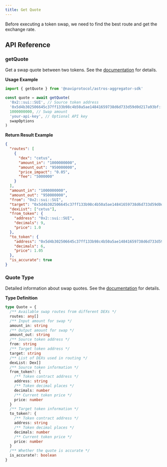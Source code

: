 ```yaml
---
title: Get Quote
---
```


Before executing a token swap, we need to find the best route and get the exchange rate.
## API Reference

### getQuote

Get a swap quote between two tokens. See the [documentation](/typedoc/functions/_naviprotocol_astros-aggregator-sdk.getQuote.html) for details.

**Usage Example**

```typescript
import { getQuote } from '@naviprotocol/astros-aggregator-sdk'

const quote = await getQuote(
  '0x2::sui::SUI', // Source token address
  '0x5d4b302506645c37ff133b98c4b50a5ae14841659738d6d733d59d0d217a93bf::coin::COIN', // Target token address
  1000000000, // Swap amount
  'your-api-key', // Optional API key
  swapOptions
)
```

**Return Result Example**
```json
{
  "routes": [
    {
      "dex": "cetus",
      "amount_in": "1000000000",
      "amount_out": "950000000",
      "price_impact": "0.05",
      "fee": "5000000"
    }
  ],
  "amount_in": "1000000000",
  "amount_out": "950000000",
  "from": "0x2::sui::SUI",
  "target": "0x5d4b302506645c37ff133b98c4b50a5ae14841659738d6d733d59d0d217a93bf::coin::COIN",
  "dexList": ["cetus"],
  "from_token": {
    "address": "0x2::sui::SUI",
    "decimals": 9,
    "price": 1.0
  },
  "to_token": {
    "address": "0x5d4b302506645c37ff133b98c4b50a5ae14841659738d6d733d59d0d217a93bf::coin::COIN",
    "decimals": 6,
    "price": 1.05
  },
  "is_accurate": true
}
```

### Quote Type

Detailed information about swap quotes. See the [documentation](/typedoc/types/_naviprotocol_astros-aggregator-sdk.Quote.html) for details.

**Type Definition**

```typescript
type Quote = {
  /** Available swap routes from different DEXs */
  routes: any[]
  /** Input amount for swap */
  amount_in: string
  /** Output amount for swap */
  amount_out: string
  /** Source token address */
  from: string
  /** Target token address */
  target: string
  /** List of DEXs used in routing */
  dexList: Dex[]
  /** Source token information */
  from_token?: {
    /** Token contract address */
    address: string
    /** Token decimal places */
    decimals: number
    /** Current token price */
    price: number
  }
  /** Target token information */
  to_token?: {
    /** Token contract address */
    address: string
    /** Token decimal places */
    decimals: number
    /** Current token price */
    price: number
  }
  /** Whether the quote is accurate */
  is_accurate?: boolean
}
```

